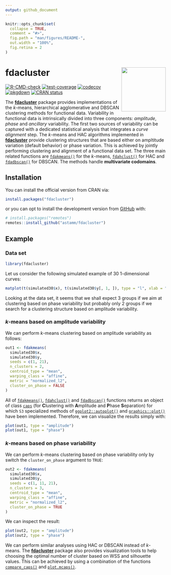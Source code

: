 ```yaml
---
output: github_document
---
```


<!-- README.md is generated from README.Rmd. Please edit that file -->

```r
knitr::opts_chunk$set(
  collapse = TRUE,
  comment = "#>",
  fig.path = "man/figures/README-",
  out.width = "100%", 
  fig.retina = 2
)
```

# fdacluster <img src="man/figures/logo.png" align="right" height="139" />

<!-- badges: start -->
[![R-CMD-check](https://github.com/astamm/fdacluster/actions/workflows/R-CMD-check.yaml/badge.svg)](https://github.com/astamm/fdacluster/actions/workflows/R-CMD-check.yaml)
[![test-coverage](https://github.com/astamm/fdacluster/workflows/test-coverage/badge.svg)](https://github.com/astamm/fdacluster/actions)
[![codecov](https://codecov.io/gh/astamm/fdacluster/branch/master/graph/badge.svg)](https://app.codecov.io/gh/astamm/fdacluster)
[![pkgdown](https://github.com/astamm/fdacluster/workflows/pkgdown/badge.svg)](https://github.com/astamm/fdacluster/actions)
[![CRAN status](https://www.r-pkg.org/badges/version/fdacluster)](https://CRAN.R-project.org/package=fdacluster)
<!-- badges: end -->

The [**fdacluster**](https://astamm.github.io/fdacluster/) package provides
implementations of the $k$-means, hierarchical agglomerative and DBSCAN
clustering methods for functional data. Variability in functional data is
intrinsically divided into three components: *amplitude*, *phase* and
*ancillary* variability. The first two sources of variability can be captured
with a dedicated statistical analysis that integrates a *curve alignment* step.
The $k$-means and HAC algorithms implemented in
[**fdacluster**](https://astamm.github.io/fdacluster/) provide clustering
structures that are based either on ampltitude variation (default behavior) or
phase variation. This is achieved by jointly performing clustering and alignment
of a functional data set. The three main related functions are
[`fdakmeans()`](https://astamm.github.io/fdacluster/reference/fdakmeans.html)
for the $k$-means,
[`fdahclust()`](https://astamm.github.io/fdacluster/reference/fdahclust.html)
for HAC and
[`fdadbscan()`](https://astamm.github.io/fdacluster/reference/fdadbscan.html)
for DBSCAN. The methods handle
**multivariate codomains**.

## Installation

You can install the official version from CRAN via:
``` r
install.packages("fdacluster")
```
or you can opt to install the development version from [GitHub](https://github.com/) with:
``` r
# install.packages("remotes")
remotes::install_github("astamm/fdacluster")
```

## Example

### Data set

```r
library(fdacluster)
```

Let us consider the following simulated example of $30$ $1$-dimensional curves:
```r
matplot(t(simulated30$x), t(simulated30$y[, 1, ]), type = "l", xlab = "x", ylab = "y")
```

Looking at the data set, it seems that we shall expect $3$ groups if we aim at clustering based on phase variability but probably only $2$ groups if we search for a clustering structure based on amplitude variability.

### $k$-means based on amplitude variability

We can perform $k$-means clustering based on amplitude variability as follows:

```r
out1 <- fdakmeans(
  simulated30$x,
  simulated30$y,
  seeds = c(1, 21),
  n_clusters = 2,
  centroid_type = "mean",
  warping_class = "affine",
  metric = "normalized_l2", 
  cluster_on_phase = FALSE
)
```

All of
[`fdakmeans()`](https://astamm.github.io/fdacluster/reference/fdakmeans.html),
[`fdahclust()`](https://astamm.github.io/fdacluster/reference/fdahclust.html)
and
[`fdadbscan()`](https://astamm.github.io/fdacluster/reference/fdadbscan.html)
functions returns an object of class
[`caps`](https://astamm.github.io/fdacluster/reference/caps.html) (for
**C**lustering with
**A**mplitude and **P**hase **S**eparation) for which `S3` specialized methods
of
[`ggplot2::autoplot()`](https://astamm.github.io/fdacluster/reference/autoplot.caps.html)
and
[`graphics::plot()`](https://astamm.github.io/fdacluster/reference/plot.caps.html)
have been implemented. Therefore, we can visualize the results simply with:
```r
plot(out1, type = "amplitude")
plot(out1, type = "phase")
```

### $k$-means based on phase variability

We can perform $k$-means clustering based on phase variability only by switch
the `cluster_on_phase` argument to `TRUE`:

```r
out2 <- fdakmeans(
  simulated30$x,
  simulated30$y,
  seeds = c(1, 11, 21),
  n_clusters = 3,
  centroid_type = "mean",
  warping_class = "affine",
  metric = "normalized_l2", 
  cluster_on_phase = TRUE
)
```

We can inspect the result:
```r
plot(out2, type = "amplitude")
plot(out2, type = "phase")
```

We can perform similar analyses using HAC or DBSCAN instead of $k$-means. The
[**fdacluster**](https://astamm.github.io/fdacluster/) package also provides
visualization tools to help choosing the optimal number of cluster based on WSS
and silhouette values. This can be achieved by using a combination of the
functions
[`compare_caps()`](https://astamm.github.io/fdacluster/reference/compare_caps.html)
and
[`plot.mcaps()`](https://astamm.github.io/fdacluster/reference/plot.mcaps.html).
